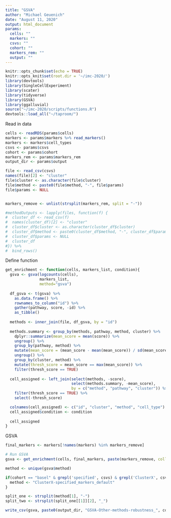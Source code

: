```yaml
---
title: "GSVA"
author: "Michael Geuenich"
date: "August 11, 2020"
output: html_document
params:
  cells: ""
  markers: ""
  csvs: ""
  cohort: ""
  markers_rem: ""
  output: ""
---
```


```r
knitr::opts_chunk$set(echo = TRUE)
knitr::opts_knit$set(root.dir = '~/imc-2020/')
library(devtools)
library(SingleCellExperiment)
library(scater)
library(tidyverse)
library(GSVA)
library(ggalluvial)
source("~/imc-2020/scripts/functions.R")
devtools::load_all("~/taproom/")
```

Read in data
```r
cells <- readRDS(params$cells)
markers <- params$markers %>% read_markers()
markers <- markers$cell_types
csvs <- params$csvs
cohort <- params$cohort
markers_rem <- params$markers_rem
output_dir <- params$output

file <- read_csv(csvs)
names(file)[2] <- "cluster"
file$cluster <- as.character(file$cluster)
file$method <- paste0(file$method, "-", file$params)
file$params <- NULL


markers_remove <- unlist(strsplit(markers_rem, split = "-"))

#methodOutputs <- lapply(files, function(f) {
#  cluster_df <- read_csv(f)
#  names(cluster_df)[2] <- "cluster"
#  cluster_df$cluster <- as.character(cluster_df$cluster)
#  cluster_df$method <- paste0(cluster_df$method, "-", cluster_df$params)
#  cluster_df$params <- NULL
#  cluster_df
#}) %>% 
#  bind_rows()
```

Define function
```r
get_enrichment <- function(cells, markers_list, condition){
  gsva <- gsva(logcounts(cells),
               markers_list,
               method="gsva")
  
  df_gsva <- t(gsva) %>% 
    as.data.frame() %>% 
    rownames_to_column("id") %>% 
    gather(pathway, score, -id) %>% 
    as_tibble()
  
  methods <- inner_join(file, df_gsva, by = "id")
  
  methods.summary <- group_by(methods, pathway, method, cluster) %>% 
    dplyr::summarize(mean_score = mean(score)) %>% 
    ungroup() %>% 
    group_by(pathway, method) %>% 
    mutate(mean_score = (mean_score - mean(mean_score)) / sd(mean_score)) %>% 
    ungroup() %>% 
    group_by(cluster, method) %>% 
    mutate(thresh_score = mean_score == max(mean_score)) %>% 
    filter(thresh_score == TRUE)
  
  cell_assigned <- left_join(select(methods, -score), 
                             select(methods.summary, -mean_score), 
                             by = c("method", "pathway", "cluster")) %>% 
    filter(thresh_score == TRUE) %>% 
    select(-thresh_score)

  colnames(cell_assigned) <- c("id", "cluster", "method", "cell_type")
  cell_assigned$condition <- condition
  
  cell_assigned
}
```

GSVA
```r
final_markers <- markers[!names(markers) %in% markers_remove]

# Run GSVA
gsva <- get_enrichment(cells, final_markers, paste(markers_remove, collapse = "-"))
```

```r
method <- unique(gsva$method)

if(cohort == "basel" & grepl('specified', csvs) & grepl('ClusterX', csvs)){
  method <- "ClusterX-specified_markers_default"
}

split_one <- strsplit(method[1], "-")
split_two <- strsplit(split_one[[1]][2], "_")

write_csv(gsva, paste0(output_dir, "GSVA-Other-methods-robustness_", cohort, "_", split_one[[1]][1], "_", tolower(split_two[[1]][3]), "_", paste(split_two[[1]][1:2], collapse = "-"), "_", paste(markers_remove, collapse = "-"), ".csv"))
```

